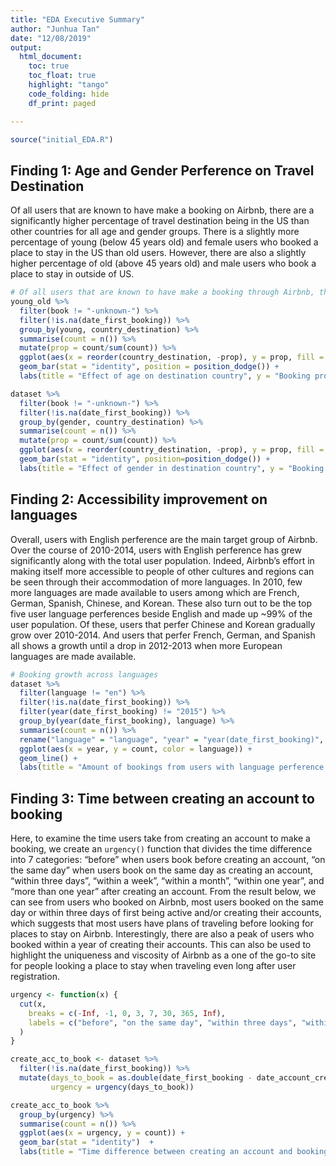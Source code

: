 ```yaml
---
title: "EDA Executive Summary"
author: "Junhua Tan"
date: "12/08/2019"
output: 
  html_document:
    toc: true
    toc_float: true
    highlight: "tango"
    code_folding: hide
    df_print: paged

---
```


```r
source("initial_EDA.R")
```

## Finding 1: Age and Gender Perference on Travel Destination

Of all users that are known to have make a booking on Airbnb, there are a significantly higher percentage of travel destination being in the US than other countries for all age and gender groups. There is a slightly more percentage of young (below 45 years old) and female users who booked a place to stay in the US than old users. However, there are also a slightly higher percentage of old (above 45 years old) and male users who book a place to stay in outside of US.

```r
# Of all users that are known to have make a booking through Airbnb, there are a significantly higher percentage of travel destination in the US than other countries. Fewer proportion of older users traveled in the US than younger users but older users tent to travel outside of US more than younger users.
young_old %>%
  filter(book != "-unknown-") %>% 
  filter(!is.na(date_first_booking)) %>% 
  group_by(young, country_destination) %>% 
  summarise(count = n()) %>% 
  mutate(prop = count/sum(count)) %>% 
  ggplot(aes(x = reorder(country_destination, -prop), y = prop, fill = young)) +
  geom_bar(stat = "identity", position = position_dodge()) +
  labs(title = "Effect of age on destination country", y = "Booking proportion", x = "Country of destination")
```
```r
dataset %>% 
  filter(book != "-unknown-") %>% 
  filter(!is.na(date_first_booking)) %>% 
  group_by(gender, country_destination) %>% 
  summarise(count = n()) %>% 
  mutate(prop = count/sum(count)) %>% 
  ggplot(aes(x = reorder(country_destination, -prop), y = prop, fill = gender)) +
  geom_bar(stat = "identity", position=position_dodge()) +
  labs(title = "Effect of gender in destination country", y = "Booking proportion", x = "Country of destination")
```

## Finding 2: Accessibility improvement on languages

Overall, users with English perference are the main target group of Airbnb. Over the course of 2010-2014, users with English perference has grew significantly along with the total user population. Indeed, Airbnb's effort in making itself more accessible to people of other cultures and regions can be seen through their accommodation of more languages. In 2010, few more languages are made available to users among which are French, German, Spanish, Chinese, and Korean. These also turn out to be the top five user language perferences beside English and made up ~99% of the user population. Of these, users that perfer Chinese and Korean gradually grow over 2010-2014. And users that perfer French, German, and Spanish all shows a growth until a drop in 2012-2013 when more European languages are made available.
```r
# Booking growth across languages
dataset %>%
  filter(language != "en") %>% 
  filter(!is.na(date_first_booking)) %>% 
  filter(year(date_first_booking) != "2015") %>% 
  group_by(year(date_first_booking), language) %>%
  summarise(count = n()) %>% 
  rename("language" = "language", "year" = "year(date_first_booking)", "count" = "count") %>% 
  ggplot(aes(x = year, y = count, color = language)) + 
  geom_line() +
  labs(title = "Amount of bookings from users with language perference other than English", y = "Bookings", x = "Year")
```

## Finding 3: Time between creating an account to booking

Here, to examine the time users take from creating an account to make a booking, we create an `urgency()` function that divides the time difference into 7 categories: "before" when users book before creating an account, "on the same day" when users book on the same day as creating an account, "within three days", "within a week", "within a month", "within one year", and "more than one year" after creating an account. From the result below, we can see from users who booked on Airbnb, most users booked on the same day or within three days of first being active and/or creating their accounts, which suggests that most users  have plans of traveling before looking for places to stay on Airbnb. Interestingly, there are also a peak of users who booked within a year of creating their accounts. This can also be used to highlight the uniqueness and viscosity of Airbnb as a one of the go-to site for people looking a place to stay when traveling even long after user registration.
```r
urgency <- function(x) {
  cut(x, 
    breaks = c(-Inf, -1, 0, 3, 7, 30, 365, Inf),
    labels = c("before", "on the same day", "within three days", "within a week", "within a month", "within one year", "more than one year") 
  )
}

create_acc_to_book <- dataset %>% 
  filter(!is.na(date_first_booking)) %>% 
  mutate(days_to_book = as.double(date_first_booking - date_account_created),
         urgency = urgency(days_to_book)) 

create_acc_to_book %>% 
  group_by(urgency) %>% 
  summarise(count = n()) %>% 
  ggplot(aes(x = urgency, y = count)) +
  geom_bar(stat = "identity")  +
  labs(title = "Time difference between creating an account and booking a place to stay", y = "Bookings", x = "Urgency")
```